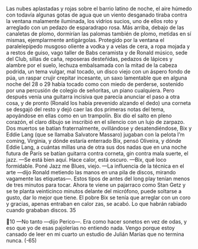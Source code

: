 Las nubes aplastadas y rojas sobre el barrio latino de noche, el aire húmedo
con todavía algunas gotas de agua que un viento desganado tiraba contra la
ventana malamente iluminada, los vidrios sucios, uno de ellos roto y arreglado
con un pedazo de esparadrapo rosa. Más arriba, debajo de las canaletas de
plomo, dormirían las palomas también de plomo, metidas en sí mismas,
ejemplarmente antigárgolas. Protegido por la ventana el paralelepípedo musgoso
oliente a vodka y a velas de cera, a ropa mojada y a restos de guiso, vago taller
de Babs ceramista y de Ronald músico, sede del Club, sillas de caña, reposeras
desteñidas, pedazos de lápices y alambre por el suelo, lechuza embalsamada con
la mitad de la cabeza podrida, un tema vulgar, mal tocado, un disco viejo con un
áspero fondo de púa, un raspar crujir crepitar incesante, un saxo lamentable que
en alguna noche del 28 o 29 había tocado como con miedo de perderse, sostenido
por una percusión de colegio de señoritas, un piano cualquiera. Pero después
venía una guitarra incisiva que parecía anunciar el paso a otra cosa, y de pronto
(Ronald los había prevenido alzando el dedo) una corneta se desgajó del resto y
dejó caer las dos primeras notas del tema, apoyándose en ellas como en un
trampolín. Bix dio el salto en pleno corazón, el claro dibujo se inscribió en el
silencio con un lujo de zarpazo. Dos muertos se batían fraternalmente,
ovillándose y desatendiéndose, Bix y Eddie Lang (que se llamaba Salvatore
Massaro) jugaban con la pelota I’m coming, Virginia, y dónde estaría enterrado
Bix, pensó Oliveira, y dónde Eddie Lang, a cuántas millas una de otra sus dos
nadas que en una noche futura de París se batían guitarra contra corneta, gin
contra mala suerte, el jazz.
—Se está bien aquí. Hace calor, está oscuro.
—Bix, qué loco formidable. Poné Jazz me Blues, viejo.
—La influencia de la técnica en el arte —dijo Ronald metiendo las manos en
una pila de discos, mirando vagamente las etiquetas—. Estos tipos de antes del
long play tenían menos de tres minutos para tocar. Ahora te viene un pajarraco
como Stan Getz y se te planta veinticinco minutos delante del micrófono, puede
soltarse a gusto, dar lo mejor que tiene. El pobre Bix se tenía que arreglar con un
coro y gracias, apenas entraban en calor zas, se acabó. Lo que habrán rabiado
cuando grababan discos.
35

10
—No tanto —dijo Perico—. Era como hacer sonetos en vez de odas, y eso que
yo de esas pajolerías no entiendo nada. Vengo porque estoy cansado de leer en
mi cuarto un estudio de Julián Marías que no termina nunca.
(-65)
